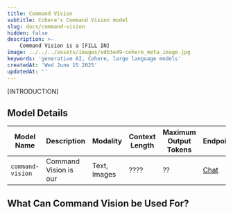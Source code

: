 ```yaml
---
title: Command Vision
subtitle: Cohere's Command Vision model
slug: docs/command-vision
hidden: false
description: >-
    Command Vision is a [FILL IN]
image: ../../../assets/images/edb3e49-cohere_meta_image.jpg
keywords: 'generative AI, Cohere, large language models'
createdAt: 'Wed June 15 2025'
updatedAt: ''
---
```


[INTRODUCTION]

## Model Details
| Model Name               | Description                                                                                                                                                                                                                                                                                                                                                      | Modality          | Context Length | Maximum Output Tokens | Endpoints                                                                                  |
|--------------------------|------------------------------------------------------------------------------------------------------------------------------------------------------------------------------------------------------------------------------------------------------------------------------------------------------------------------------------------------------------------|-------------------|----------------|-----------------------|-------------------------------------------------------------------------------------------|
| `command-vision`         | Command Vision is our                                                                                                                                                                                                                                                                                                                                            | Text, Images      | ????           | ??                    | [Chat](/WHATEVER)|

## What Can Command Vision be Used For?